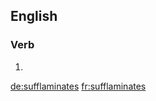 ==English==

===Verb===
{{head|en}}

# {{en-third-person singular of|sufflaminate}}

[[de:sufflaminates]]
[[fr:sufflaminates]]